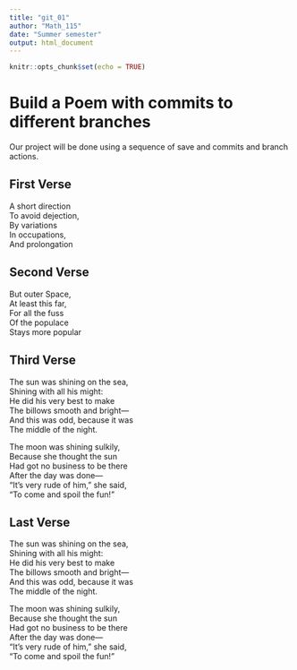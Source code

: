 ```yaml
---
title: "git_01"
author: "Math_115"
date: "Summer semester"
output: html_document
---
```


```r
knitr::opts_chunk$set(echo = TRUE)
```
# Build a Poem with commits to different branches
Our project will be done using a sequence of save and commits and branch actions.
<!-- Do not modify or change any text in "!--" bracketed areas such as this --- these are instructions to
you, if you change any of this the git program will notice it and compromise your git merging strategy !-->

## First Verse 
<!--Put the first five lines of a poem by Lewis Carrol in this section!-->
A short direction   
To avoid dejection,   
By variations   
In occupations,   
And prolongation  


## Second Verse
<!--Put the first five lines of a poem by Robert Frost here!-->
But outer Space,    
At least this far,    
For all the fuss    
Of the populace   
Stays more popular    

## Third Verse
<!--Put the first two verses of The Walrus and the Carpenter here!-->
The sun was shining on the sea,   
Shining with all his might:   
He did his very best to make    
The billows smooth and bright—    
And this was odd, because it was    
The middle of the night.    

The moon was shining sulkily,   
Because she thought the sun   
Had got no business to be there   
After the day was done—   
"It's very rude of him," she said,    
"To come and spoil the fun!"      

## Last Verse
<!--Put a short poem you created using chatGPT of 20 to 30 lines,here!-->
The sun was shining on the sea,   
Shining with all his might:   
He did his very best to make    
The billows smooth and bright—    
And this was odd, because it was    
The middle of the night.      

The moon was shining sulkily,   
Because she thought the sun   
Had got no business to be there   
After the day was done—   
"It's very rude of him," she said,    
"To come and spoil the fun!"    
